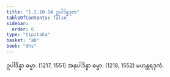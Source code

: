 ```yaml
---
title: "1.2.10.14 ဥပါဒိန္နဒုက"
tableOfContents: false
sidebar:
  order: 6
type: "tipitaka"
basket: "ab"
book: "dhs"
---
```



<DynamicBreadcrumb />

<Division number="90" book="dhs">

<Paragraph number="212" book="dhs">
ဥပါဒိန္နာ ဓမ္မာ. (<Emphasis>1217, 1551</Emphasis>)
</Paragraph>

<Paragraph number="213" book="dhs">
အနုပါဒိန္နာ ဓမ္မာ. (<Emphasis>1218, 1552</Emphasis>)

</Paragraph>
</Division>

<Paragraph number="214" type="center" book="dhs">
မဟန္တရဒုကံ.
</Paragraph>